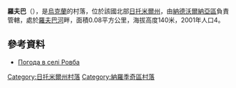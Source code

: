 {{coord|51|20|51|N|29|21|11|E|scale:30000|display=title}}

'''羅夫巴'''（{{lang-uk|Ровба}}），是[[烏克蘭|烏克蘭]]的村落，位於該國北部[[日托米爾州|日托米爾州]]，由[[納德沃爾納亞區|納德沃爾納亞區]]負責管轄，處於[[羅夫巴河|羅夫巴河]]畔，面積0.08平方公里，海拔高度140米，2001年人口4。

==參考資料==
* [http://weather.in.ua/ua/zhitomirskaja/22410 Погода в селі Ровба] {{Wayback|url=http://weather.in.ua/ua/zhitomirskaja/22410 |date=20111219130141 }}

{{DEFAULTSORT:Ровба}}
[[Category:日托米爾州村落|Category:日托米爾州村落]]
[[Category:納羅季奇區村落|Category:納羅季奇區村落]]


{{Zhytomyr-geo-stub}}